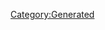 {{Texts/Music
 |ID=78
 |MusicName=宇宙兄弟船
 |OfficialName=宇宙兄弟船
 |VocalName=
 |VocalNameLF=
 |Description=楽曲詳細 078
 |BuyURL=
 |StoryDesc=
 |StoryTitle=
 |BannerId=
 |AnmStoreURL=
}}
[[Category:Generated]]
